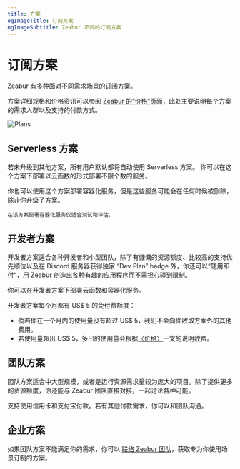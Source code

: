 ```yaml
---
title: 方案
ogImageTitle: 订阅方案
ogImageSubtitle: Zeabur 不同的订阅方案
---
```



# 订阅方案

Zeabur 有多种面对不同需求场景的订阅方案。

方案详细规格和价格资讯可以参阅 [Zeabur 的“价格”页面](https://zeabur.com/zh-CN/pricing)，此处主要说明每个方案的需求人群以及支持的付款方式。

![Plans](/billing/plans/overview.png)

## Serverless 方案

若未升级到其他方案，所有用户默认都将自动使用 Serverless 方案。
你可以在这个方案下部署以云函数的形式部署不限个数的服务。

<Callout>
    你也可以使用这个方案部署容器化服务，但是这些服务可能会在任何时候被删除，除非你升级了方案。

    在该方案部署容器化服务仅适合测试和评估。

</Callout>

## 开发者方案

开发者方案适合各种开发者和小型团队，除了有慷慨的资源额度、比较高的支持优先顺位以及在 Discord 服务器获得独家 “Dev Plan” badge 外，你还可以“随用即付”，用 Zeabur 创造出各种有趣的应用程序而不需担心碰到限制。

你可以在开发者方案下部署云函数和容器化服务。

开发者方案每个月都有 US$ 5 的免付费额度：

- 倘若你在一个月内的使用量没有超过 US$ 5，我们不会向你收取方案外的其他费用。
- 若使用量超出 US$ 5，多出的使用量会根据[〈价格〉](./pricing)一文的说明收费。

## 团队方案

团队方案适合中大型规模，或者是运行资源需求量较为庞大的项目。除了提供更多的资源额度，你还能与 Zeabur 团队直接对接，一起讨论各种可能。

支持使用信用卡和支付宝付款。若有其他付款需求，你可以和团队沟通。

## 企业方案

如果团队方案不能满足你的需求，你可以 [联络 Zeabur 团队](mailto:contact@zeabur.com)，获取专为你使用场景订制的方案。
